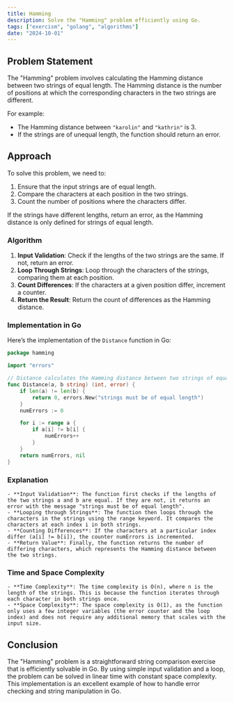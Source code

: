 ```yaml
---
title: Hamming
description: Solve the "Hamming" problem efficiently using Go.
tags: ["exercism", "golang", "algorithms"]
date: "2024-10-01"
---
```


## Problem Statement

The "Hamming" problem involves calculating the Hamming distance between two strings of equal length. The Hamming distance is the number of positions at which the corresponding characters in the two strings are different.

For example:
- The Hamming distance between `"karolin"` and `"kathrin"` is 3.
- If the strings are of unequal length, the function should return an error.

## Approach

To solve this problem, we need to:
1. Ensure that the input strings are of equal length.
2. Compare the characters at each position in the two strings.
3. Count the number of positions where the characters differ.

If the strings have different lengths, return an error, as the Hamming distance is only defined for strings of equal length.

### Algorithm

1. **Input Validation**: Check if the lengths of the two strings are the same. If not, return an error.
2. **Loop Through Strings**: Loop through the characters of the strings, comparing them at each position.
3. **Count Differences**: If the characters at a given position differ, increment a counter.
4. **Return the Result**: Return the count of differences as the Hamming distance.

### Implementation in Go

Here’s the implementation of the `Distance` function in Go:

```go
package hamming

import "errors"

// Distance calculates the Hamming distance between two strings of equal length.
func Distance(a, b string) (int, error) {
	if len(a) != len(b) {
		return 0, errors.New("strings must be of equal length")
	}
	numErrors := 0

	for i := range a {
		if a[i] != b[i] {
			numErrors++
		}
	}
	return numErrors, nil
}
```

### Explanation
	- **Input Validation**: The function first checks if the lengths of the two strings a and b are equal. If they are not, it returns an error with the message "strings must be of equal length".
	- **Looping through Strings**: The function then loops through the characters in the strings using the range keyword. It compares the characters at each index i in both strings.
	- **Counting Differences**: If the characters at a particular index differ (a[i] != b[i]), the counter numErrors is incremented.
	- **Return Value**: Finally, the function returns the number of differing characters, which represents the Hamming distance between the two strings.

### Time and Space Complexity
	- **Time Complexity**: The time complexity is O(n), where n is the length of the strings. This is because the function iterates through each character in both strings once.
	- **Space Complexity**: The space complexity is O(1), as the function only uses a few integer variables (the error counter and the loop index) and does not require any additional memory that scales with the input size.


## Conclusion
The "Hamming" problem is a straightforward string comparison exercise that is efficiently solvable in Go. By using simple input validation and a loop, the problem can be solved in linear time with constant space complexity. This implementation is an excellent example of how to handle error checking and string manipulation in Go.